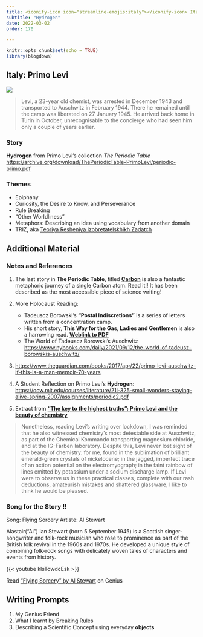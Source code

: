 ```yaml
---
title: <iconify-icon icon="streamline-emojis:italy"></iconify-icon> Italy - Primo Levi
subtitle: "Hydrogen"
date: 2022-03-02
order: 170

---
```


```r
knitr::opts_chunk$set(echo = TRUE)
library(blogdown)
```

## Italy: Primo Levi

![](primo-levi.jpg)

> Levi, a 23-year old chemist, was arrested in December 1943 and transported to Auschwitz in February 1944. There he remained until the camp was liberated on 27 January 1945. He arrived back home in Turin in October, unrecognisable to the concierge who had seen him only a couple of years earlier.



### Story

**Hydrogen** from Primo Levi's collection *The Periodic Table* <u><https://archive.org/download/ThePeriodicTable-PrimoLevi/periodic-primo.pdf></u>


### Themes  
- Epiphany  
- Curiosity, the Desire to Know, and Perseverance  
- Rule Breaking  
- "Other Worldliness"  
- Metaphors: Describing an idea using vocabulary from another domain
- TRIZ, aka <u>[Teoriya Resheniya Izobretatelskhikh Zadatch](https://arvindvenkatadri.com/slides/playandinvent/triz-basics-new/#1)</u>


## Additional Material  

### Notes and References  

1. The last story in **The Periodic Table**, titled <u>[**Carbon**](https://www.arvindguptatoys.com/arvindgupta/periodic-primo.pdf)</u> is also a fantastic metaphoric journey of a single Carbon atom. Read it!! It has been described as the most accessible piece of science writing!

1. More Holocaust Reading:
    * Tadeuscz Borowski's **"Postal Indiscretions"** is a series of letters written from a concentration camp.  
    * His short story, **This Way for the Gas, Ladies and Gentlemen**  is also a harrowing read. <u>[**Weblink to PDF**](https://www.pelister.org/courses/topics/borowski/this-way-for-gas.pdf)</u>  
    * The World of Tadeuscz Borowski's Auschwitz <u><https://www.nybooks.com/daily/2021/09/12/the-world-of-tadeusz-borowskis-auschwitz/></u>


1. <u><https://www.theguardian.com/books/2017/apr/22/primo-levi-auschwitz-if-this-is-a-man-memoir-70-years></u>

1. A Student Reflection on Primo Levi's **Hydrogen**: <u><https://ocw.mit.edu/courses/literature/21l-325-small-wonders-staying-alive-spring-2007/assignments/periodic2.pdf></u>

    
1. Extract from <u>[**“The key to the highest truths”: Primo Levi and the beauty of chemistry**](https://www.varsity.co.uk/science/19837)</u>

  > Nonetheless, reading Levi’s writing over lockdown, I was reminded that he also witnessed chemistry’s most detestable side at Auschwitz, as part of the Chemical Kommando transporting magnesium chloride, and at the IG-Farben laboratory. Despite this, Levi never lost sight of the beauty of chemistry: for me, found in the sublimation of brilliant emerald-green crystals of nickelocene; in the jagged, imperfect trace of an action potential on the electromyograph; in the faint rainbow of lines emitted by potassium under a sodium discharge lamp. If Levi were to observe us in these practical classes, complete with our rash deductions, amateurish mistakes and shattered glassware, I like to think he would be pleased.



 
### Song for the Story !!

Song: Flying Sorcery
Artiste: Al Stewart

Alastair("Al") Ian Stewart (born 5 September 1945) is a Scottish singer-songwriter and folk-rock musician who rose to prominence as part of the British folk revival in the 1960s and 1970s. He developed a unique style of combining folk-rock songs with delicately woven tales of characters and events from history.

{{< youtube klsTowdcEsk >}}

<div id='rg_embed_link_791930' class='rg_embed_link' data-song-id='791930'>Read <a href='https://genius.com/Al-stewart-flying-sorcery-lyrics'>“Flying Sorcery” by Al Stewart</a> on Genius</div> <script crossorigin src='//genius.com/songs/791930/embed.js'></script>

## Writing Prompts
1. My Genius Friend
1. What I learnt by Breaking Rules
1. Describing a Scientific Concept using everyday **objects**


